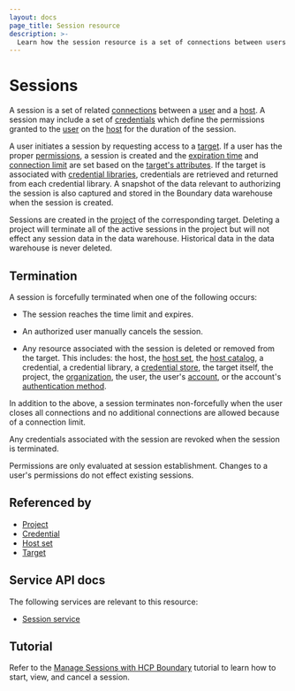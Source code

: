 ```yaml
---
layout: docs
page_title: Session resource
description: >-
  Learn how the session resource is a set of connections between users and hosts that may include credentials. Understand how sessions are created and terminated.
---
```


# Sessions

A session is
a set of related [connections][]
between a [user][] and a [host][].
A session may include a set of [credentials][]
which define the permissions granted to the [user][] on the [host][] for the duration
of the session.

A user initiates a session
by requesting access to a [target][].
If a user has the proper [permissions][],
a session is created
and the [expiration time][] and [connection limit][]
are set based on the [target's attributes][].
If the target is associated with [credential libraries][],
credentials are retrieved and returned from each
credential library.
A snapshot of the data
relevant to authorizing the session
is also captured and stored in the Boundary data warehouse
when the session is created.

Sessions are created in the [project][] of the corresponding target.
Deleting a project will terminate all of the active sessions in the project
but will not effect any session data in the data warehouse.
Historical data in the data warehouse is never deleted.

## Termination

A session is forcefully terminated when one of the following occurs:

- The session reaches the time limit and expires.

- An authorized user manually cancels the session.

- Any resource associated with the session is deleted
  or removed from the target.
  This includes: the host, the [host set][], the [host catalog][],
  a credential, a credential library, a [credential store][],
  the target itself, the project, the [organization][],
  the user, the user's [account][], or the account's [authentication method][].

In addition to the above,
a session terminates non-forcefully
when the user closes all connections
and no additional connections are allowed
because of a connection limit.

Any credentials associated with the session are revoked when the session is
terminated.

Permissions are only evaluated at session establishment.
Changes to a user's permissions do not effect existing sessions.

## Referenced by

- [Project][]
- [Credential][]
- [Host set][]
- [Target][]

[expiration time]: /boundary/docs/domain-model/targets#session_max_seconds
[connection limit]: /boundary/docs/domain-model/targets#session_connection_limit
[target's attributes]: /boundary/docs/domain-model/targets#tcp-target-attributes
[account]: /boundary/docs/domain-model/accounts
[accounts]: /boundary/docs/domain-model/accounts
[authentication method]: /boundary/docs/domain-model/auth-methods
[authentication methods]: /boundary/docs/domain-model/auth-methods
[connections]: /boundary/docs/domain-model/session-connections
[credential library]: /boundary/docs/domain-model/credential-libraries
[credential libraries]: /boundary/docs/domain-model/credential-libraries
[credential store]: /boundary/docs/domain-model/credential-stores
[credential stores]: /boundary/docs/domain-model/credential-stores
[credential]: /boundary/docs/domain-model/credentials
[credentials]: /boundary/docs/domain-model/credentials
[host catalog]: /boundary/docs/domain-model/host-catalogs
[host catalogs]: /boundary/docs/domain-model/host-catalogs
[host set]: /boundary/docs/domain-model/host-sets
[host sets]: /boundary/docs/domain-model/host-sets
[host]: /boundary/docs/domain-model/hosts
[hosts]: /boundary/docs/domain-model/hosts
[target]: /boundary/docs/domain-model/targets
[targets]: /boundary/docs/domain-model/targets
[user]: /boundary/docs/domain-model/users
[users]: /boundary/docs/domain-model/users
[organization]: /boundary/docs/domain-model/scopes#organizations
[organizations]: /boundary/docs/domain-model/scopes#organizations
[project]: /boundary/docs/domain-model/scopes#projects
[projects]: /boundary/docs/domain-model/scopes#projects
[permissions]: /boundary/docs/rbac/permissions

## Service API docs

The following services are relevant to this resource:

- [Session service](/boundary/api-docs/session-service)

## Tutorial

Refer to the [Manage Sessions with HCP Boundary](/boundary/tutorials/hcp-administration/hcp-manage-sessions) tutorial to learn how to start, view, and cancel a session.
